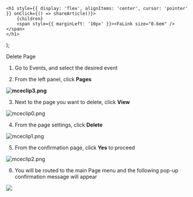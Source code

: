 

    <h1 style={{ display: 'flex', alignItems: 'center', cursor: 'pointer' }} onClick={() => shareArticle()}>
        {children} 
        <span style={{ marginLeft: '10px' }}><FaLink size="0.6em" /></span>
    </h1>
);

<ToastContainer />

<ClickableTitle>Delete Page</ClickableTitle>




1. Go to Events, and select the desired event 


2. From the left panel, click **Pages**


**![mceclip3.png](../../../resources/article-images/12809526882195-Delete-Page_1.png)**


3. Next to the page you want to delete, click **View** 


![mceclip0.png](../../../resources/article-images/12809526882195-Delete-Page_2.png)


4. From the page settings, click **Delete**


![mceclip1.png](../../../resources/article-images/12809526882195-Delete-Page_3.png)


5. From the confirmation page, click **Yes** to proceed 


![mceclip2.png](../../../resources/article-images/12809526882195-Delete-Page_4.png)


6. You will be routed to the main Page menu and the following pop-up confirmation message will appear 


![](../../../resources/article-images/12809526882195-Delete-Page_5.png)



